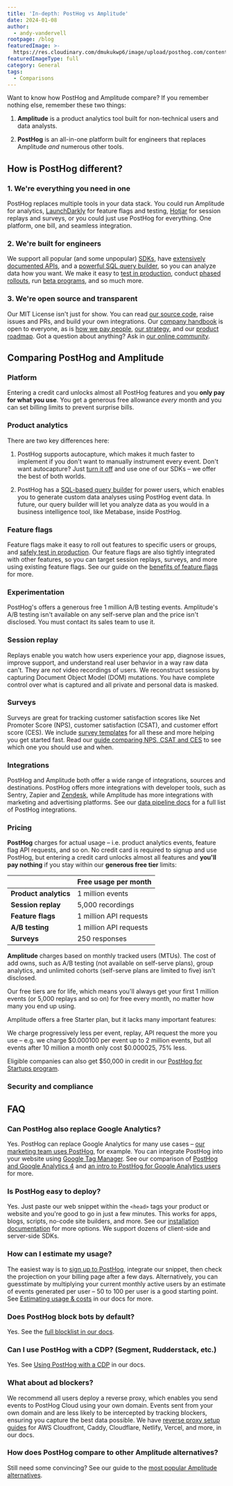 ```yaml
---
title: 'In-depth: PostHog vs Amplitude'
date: 2024-01-08
author:
  - andy-vandervell
rootpage: /blog
featuredImage: >-
  https://res.cloudinary.com/dmukukwp6/image/upload/posthog.com/contents/images/blog/comparisons/amplitude.jpeg
featuredImageType: full
category: General
tags:
  - Comparisons
---
```



Want to know how PostHog and Amplitude compare? If you remember nothing else, remember these two things:

1. **Amplitude** is a product analytics tool built for non-technical users and data analysts.

2. **PostHog** is an all-in-one platform built for engineers that replaces Amplitude _and_ numerous other tools.

## How is PostHog different?

### 1. We're everything you need in one

PostHog replaces multiple tools in your data stack. You could run Amplitude for analytics, [LaunchDarkly](/blog/posthog-vs-launchdarkly) for feature flags and testing, [Hotjar](/blog/posthog-vs-hotjar) for session replays and surveys, or you could just use PostHog for everything. One platform, one bill, and seamless integration.

### 2. We're built for engineers

We support all popular (and some unpopular) [SDKs](/docs/libraries), have [extensively documented APIs](/docs/api), and a [powerful SQL query builder](/docs/hogql), so you can analyze data how you want. We make it easy to [test in production](/product-engineers/testing-in-production), conduct [phased rollouts](/tutorials/phased-rollout), run [beta programs](/tutorials/public-beta-program), and so much more.

### 3. We're open source and transparent

Our MIT License isn't just for show. You can read [our source code](https://github.com/PostHog/posthog), raise issues and PRs, and build your own integrations. Our [company handbook](/handbook) is open to everyone, as is [how we pay people](/handbook/people/compensation), [our strategy](/handbook/why-does-posthog-exist), and our [product roadmap](/roadmap). Got a question about anything? Ask in [our online community](/questions).

## Comparing PostHog and Amplitude

### Platform

Entering a credit card unlocks almost all PostHog features and you **only pay for what you use**. You get a generous free allowance _every_ month and you can set billing limits to prevent surprise bills.

<ComparisonTable column1="PostHog" column2="Amplitude">
  <ComparisonRow column1={true} column2={true} feature="Product analytics" description="Track events and conversion, analyze user behavior" />
  <ComparisonRow column1="Beta" column2={false} feature="Web analytics" description="Easy to use analytics for marketing websites" />
  <ComparisonRow column1={true} column2={false} feature="Session replay" description="Watch real users use your product, diagnose bugs" />
  <ComparisonRow column1={true} column2={true} feature="Feature flags" description="Roll out features safely, toggle features for cohorts or individuals" />
  <ComparisonRow column1={true} column2={true} feature="Experiments" description="Run tests on new features, optimize conversion funnels" />
  <ComparisonRow column1={true} column2={false} feature="User surveys" description="Collect and analyze feedback, run NPS and PMF surveys " />
  <ComparisonRow column1="Beta" column2={true} feature="Customer data platform" description="Sync data with third-party tools" />
  <ComparisonRow column1="Beta" column2={false} feature="Data warehouse" description="A single source for all your important data" />
  <ComparisonRow column1={true} column2={false} feature="Heatmaps" description="Visualize where users click in your app or website" />
  <ComparisonRow column1={true} column2={false} feature="Notebooks" description="Ad-hoc analysis and collaboration" />
  <ComparisonRow column1={true} column2={false} feature="Dark mode" description="Choose between light and dark UI" />
  <ComparisonRow column1={true} column2={false} feature="Open source" description="Build your own apps and contribute code" />
</ComparisonTable>

### Product analytics

There are two key differences here:

1. PostHog supports autocapture, which makes it much faster to implement if you don't want to manually instrument every event. Don't want autocapture? Just [turn it off](/docs/product-analytics/autocapture) and use one of our SDKs – we offer the best of both worlds.

2. PostHog has a [SQL-based query builder](/docs/hogql) for power users, which enables you to generate custom data analyses using PostHog event data. In future, our query builder will let you analyze data as you would in a business intelligence tool, like Metabase, inside PostHog.

<ComparisonTable column1="PostHog" column2="Amplitude">
  <ComparisonRow column1="1 million events, unlimited insights" column2="100k monthly tracked users, 10 saved insights" feature="Free usage" description="How much free usage do you get each month?" />
  <ComparisonRow column1={true} column2={false} feature="Autocapture" description="Capture events without manual logging" />
  <ComparisonRow column1={true} column2="Add on" feature="Query editor" description="Write your own queries in SQL" />
  <ComparisonRow column1={true} column2={true} feature="Dashboards" description="Combine insights into shareable dashboards" />
  <ComparisonRow column1={true} column2={true} feature="Graphs and trends" description="Build custom insights and visualizations" />
  <ComparisonRow column1={true} column2={true} feature="Funnels" description="Track users through a sequence of events" />
  <ComparisonRow column1={true} column2={true} feature="Retention" description="Visualize which users stay, for how long" />
  <ComparisonRow column1={true} column2={true} feature="User paths" description="Track user flows and where they drop-off" />
  <ComparisonRow column1={true} column2={true} feature="Cohorts" description="Combine users based on properties and events for group analysis" />
  <ComparisonRow column1={true} column2={true} feature="Group analytics" description="Track metrics at a company and account level" />
  <ComparisonRow column1={true} column2={true} feature="Lifecycle analysis" description="Understand who is dormant, churning, and thriving" />
  <ComparisonRow column1={true} column2={true} feature="Stickiness" description="Find out what events keep users coming back." />
  <ComparisonRow column1={true} column2={true} feature="Custom formulas" description="Use formulas to calculate unique insights" />
</ComparisonTable>

### Feature flags

Feature flags make it easy to roll out features to specific users or groups, and [safely test in production](/product-engineers/testing-in-production). Our feature flags are also tightly integrated with other features, so you can target session replays, surveys, and more using existing feature flags. See our guide on the [benefits of feature flags](/product-engineers/feature-flag-benefits-use-cases) for more.

<ComparisonTable column1="PostHog" column2="Amplitude">
  <ComparisonRow column1="1 million API requests" column2="100k tracked users" feature="Free usage" description="How much free usage do you get each month?" />
  <ComparisonRow column1={true} column2={true} feature="Boolean flags" description="Simple flags returning true or flag" />
  <ComparisonRow column1={true} column2={true} feature="Multivariate flags" description="Flags with multiple customizable values" />
  <ComparisonRow column1={true} column2={true} feature="Payloads" description="Flags with string, number, or JSON payloads" />
  <ComparisonRow column1={true} column2={true} feature="Local evaluation" description="Store flag definitions locally" />
  <ComparisonRow column1={true} column2={true} feature="Percentage rollouts" description="Target percentages of a group" />
  <ComparisonRow column1={true} column2={true} feature="Custom targeting" description="Target users based on user properties, custom contexts" />
  <ComparisonRow column1={true} column2={false} feature="Scheduling" description="Schedule flags to turn on or off" />
  <ComparisonRow column1="Partial" column2={false} feature="Environments" description="Manage flags for dev, stage, prod" />
  <ComparisonRow column1={true} column2={true} feature="Bootstrapping" description="Flags available on frontend application load" />
  <ComparisonRow column1={true} column2={false} feature="Early access" description="Manage betas, test features" />
</ComparisonTable>

### Experimentation

PostHog's offers a generous free 1 million A/B testing events. Amplitude's A/B testing isn't available on any self-serve plan and the price isn't disclosed. You must contact its sales team to use it.

<ComparisonTable column1="PostHog" column2="Amplitude">
  <ComparisonRow column1="1 million API requests" column2="None" feature="Free usage" description="How much free usage do you get each month?" />
  <ComparisonRow column1={true} column2={true} feature="Custom goals" description="Customize metrics that a test tracks" />
  <ComparisonRow column1={true} column2={true} feature="Secondary metrics" description="Monitor impact on unrelated metrics" />
  <ComparisonRow column1={true} column2={true} feature="Split testing" description="Split participants into groups" />
  <ComparisonRow column1={true} column2={true} feature="Multivariate (A/B/n) testing" description="Test multiple variants of a change" />
  <ComparisonRow column1={true} column2={true} feature="Statistical significance" description="Automatically checks for statistical significance" />
  <ComparisonRow column1={true} column2={false} feature="Recommended run time" description="Calculates the recommended run time and sample size" />
  <ComparisonRow column1="Partial" column2={true} feature="Holdout testing" description="Withhold multiple features to measure cumulative impact" />
  <ComparisonRow column1="Bayesian" column2="Sequential" feature="Statistics engine" description="How the results of an experiment are calculated" />
</ComparisonTable>

### Session replay

Replays enable you watch how users experience your app, diagnose issues, improve support, and understand real user behavior in a way raw data can't. They are _not_ video recordings of users. We reconstruct sessions by capturing Document Object Model (DOM) mutations. You have complete control over what is captured and all private and personal data is masked. 

<ComparisonTable column1="PostHog" column2="Amplitude">
  <ComparisonRow column1="5,000 recordings" column2="n/a" feature="Free usage" description="How much free usage do you get each month?" />
  <ComparisonRow column1={true} column2={false} feature="Web app recordings" description="Capture recordings from single-page apps" />
  <ComparisonRow column1="Beta" column2={false} feature="Mobile app recordings" description="Capture recordings in iOS and Android apps" />
  <ComparisonRow column1={true} column2={false} feature="Identity detection" description="Link recordings to user IDs" />
  <ComparisonRow column1={true} column2={false} feature="Console logs" description="Capture extra content from a users' browser environment" />
  <ComparisonRow column1={true} column2={false} feature="Playlists" description="Sort recordings into static and dynamic playlists" />
  <ComparisonRow column1={true} column2={false} feature="Performance monitoring" description="Track network events within a session" />
  <ComparisonRow column1={true} column2={false} feature="Privacy masking" description="Censor personal information from playback" />
  <ComparisonRow column1={true} column2={false} feature="Conditional recording" description="Only capture the sessions you want" />
  <ComparisonRow column1={true} column2={false} feature="DOM explorer" description="Explore an interactive snapshot of replays" />
  <ComparisonRow column1={true} column2={false} feature="Export recordings" description="Save important recordings offline" />
  <ComparisonRow column1={true} column2={false} feature="Minimum duration" description="Only record sessions longer than the minimum duration" />
  <ComparisonRow column1={true} column2={false} feature="Sample recorded sessions" description="Restrict the percentage of sessions that will be recorded" />
  <ComparisonRow column1={true} column2={false} feature="Record via feature flag" description="Only record sessions for users that have the flag enabled" />
</ComparisonTable>

### Surveys

Surveys are great for tracking customer satisfaction scores like Net Promoter Score (NPS), customer satisfaction (CSAT), and customer effort score (CES). We include [survey templates](/templates?filter=type&value=survey) for all these and more helping you get started fast. Read our [guide comparing NPS, CSAT and CES](/product-engineers/nps-vs-csat-vs-ces) to see which one you should use and when.

<ComparisonTable column1="PostHog" column2="Amplitude">
  <ComparisonRow column1="250" column2="n/a" feature="Free usage" description="How much free usage do you get each month?" />
  <ComparisonRow column1={true} column2={false} feature="Open text" description="Free text answers and feedback" />
  <ComparisonRow column1={true} column2={false} feature="Product rating" description="Rank using emojis or number" />
  <ComparisonRow column1={true} column2={false} feature="Single choice" description="Select one answer from multiple" />
  <ComparisonRow column1={true} column2={false} feature="Multiple choice" description="Select more than one answer from multiple" />
  <ComparisonRow column1={true} column2={false} feature="NPS surveys" description="Net Promoter Score survey template" />
  <ComparisonRow column1={true} column2={false} feature="PMF surveys" description="Product-market fit survey template" />
  <ComparisonRow column1={true} column2={false} feature="User property targeting" description="Target users based on any of their user properties" />
  <ComparisonRow column1={true} column2={false} feature="Custom colors & positioning" description="Customize the colors of your surveys to match your brand" />
  <ComparisonRow column1={true} column2={false} feature="Custom HTML" description="Add custom HTML to your survey text" />
  <ComparisonRow column1={true} column2={false} feature="API mode" description="Create surveys via the API" />
</ComparisonTable>

### Integrations

PostHog and Amplitude both offer a wide range of integrations, sources and destinations. PostHog offers more integrations with developer tools, such as Sentry, Zapier and [Zendesk](/tutorials/zendesk-session-replays), while Amplitude has more integrations with marketing and advertising platforms. See our [data pipeline docs](/docs/cdp) for a full list of PostHog integrations.

<ComparisonTable column1="PostHog" column2="Amplitude">
   <ComparisonRow column1={true} column2={true} feature="Imports" description="Import data from data warehouses and other sources" />
   <ComparisonRow column1={true} column2={true} feature="Exports" description="Export data to data warehouses other destinations" />
   <ComparisonRow column1={true} column2={true} feature="Segment" description="Send events via Segment" />   
   <ComparisonRow column1={true} column2={false} feature="Zapier" description="Trigger Zapier automations" />
   <ComparisonRow column1={true} column2={false} feature="Sentry" description="Connect to Sentry data" />
   <ComparisonRow column1={true} column2={false} feature="Zendesk" description="Two-way integration for customer support" />
   <ComparisonRow column1={true} column2={true} feature="Slack" description="Alerts for Slack" />
   <ComparisonRow column1={true} column2={true} feature="Microsoft Teams" description="Alerts for Microsoft Teams" />
   <ComparisonRow column1={true} column2={false} feature="Community integrations" description="Build your own integration" />
   <ComparisonRow column1={false} column2={true} feature="Google Ads" description="Import ROI data from Google Ads" />   
</ComparisonTable>

### Pricing

**PostHog** charges for actual usage – i.e. product analytics events, feature flag API requests, and so on. No credit card is required to signup and use PostHog, but entering a credit card unlocks almost all features and **you'll pay nothing** if you stay within our **generous free tier** limits:

|                       | **Free usage per month** 
|-----------------------|--------------------------
| **Product analytics** | 1 million events        
| **Session replay**    | 5,000 recordings         
| **Feature flags**     | 1 million API requests
| **A/B testing**       | 1 million API requests  
| **Surveys**           | 250 responses            

**Amplitude** charges based on monthly tracked users (MTUs). The cost of add owns, such as A/B testing (not available on self-serve plans), group analytics, and unlimited cohorts (self-serve plans are limited to five) isn't disclosed.

Our free tiers are for life, which means you'll always get your first 1 million events (or 5,000 replays and so on) for free every month, no matter how many you end up using.

Amplitude offers a free Starter plan, but it lacks many important features:

<ComparisonTable column1="PostHog" column2="Amplitude">
   <ComparisonRow column1="1 million events" column2="50k tracked users" feature="Free usage" description="Free tier usage each month" />
   <ComparisonRow column1="Users" column2="Unlimited" feature="Unlimited" description="Active accounts" />
   <ComparisonRow column1="Unlimited" column2="10 only" feature="Saved insights" description="Number of you charts you can create" />   
   <ComparisonRow column1={true} column2={false} feature="Custom events" description="Create custom tracking events" />
   <ComparisonRow column1={true} column2={false} feature="Formulas" description="Create custom insights using formulas" />
   <ComparisonRow column1={true} column2={false} feature="Feature flags" description="Release and control features" />
   <ComparisonRow column1={true} column2={false} feature="A/B testing" description="Run tests on users and groups" />
   <ComparisonRow column1={true} column2={false} feature="Billing limits" description="Set limits to avoid surprise bills" />
</ComparisonTable>

We charge progressively less per event, replay, API request the more you use – e.g. we charge $0.000100 per event up to 2 million events, but all events after 10 million a month only cost $0.000025, 75% less.

Eligible companies can also get $50,000 in credit in our [PostHog for Startups program](/startups). 

### Security and compliance

<ComparisonTable column1="PostHog" column2="Amplitude">
  <ComparisonRow column1={true} column2={true} feature="User privacy options" description="Anonymize users, drop personal data" />
  <ComparisonRow column1={true} column2={true} feature="History, audit logs" description="Manage and view flag edits and related users" />
  <ComparisonRow column1={true} column2={true} feature="GDPR-ready" description="Can be compliant with GDPR" />
  <ComparisonRow column1={true} column2={true} feature="HIPAA-ready" description="Can be compliant with HIPAA" />
  <ComparisonRow column1={true} column2={true} feature="SOC 2" description="SOC 2 security certification" />
  <ComparisonRow column1={true} column2={true} feature="2FA" description="Enforce login with two-factor authentication" />
  <ComparisonRow column1="Enterprise" column2="Enterprise" feature="SAML/SSO" description="Use SAML or single sign-on authentication" />
</ComparisonTable>

## FAQ

### Can PostHog also replace Google Analytics?

Yes. PostHog can replace Google Analytics for many use cases – [our marketing team uses PostHog](/blog/posthog-marketing), for example. You can integrate PostHog into your website using [Google Tag Manager](/docs/libraries/google-tag-manager). See our comparison of [PostHog and Google Analytics 4](/blog/posthog-vs-ga4) and [an intro to PostHog for Google Analytics users](/blog/google-analytics-to-posthog) for more.

### Is PostHog easy to deploy?

Yes. Just paste our web snippet within the `<head>` tags your product or website and you're good to go in just a few minutes. This works for apps, blogs, scripts, no-code site builders, and more. See our [installation documentation](/docs/getting-started/install) for more options. We support dozens of client-side and server-side SDKs.

### How can I estimate my usage?

The easiest way is to [sign up to PostHog](https://us.posthog.com/signup), integrate our snippet, then check the projection on your billing page after a few days. Alternatively, you can guesstimate by multiplying your current monthly active users by an estimate of events generated per user – 50 to 100 per user is a good starting point. See [Estimating usage & costs](/docs/billing/estimating-usage-costs) in our docs for more.

### Does PostHog block bots by default?

Yes. See the [full blocklist in our docs](/docs/product-analytics/troubleshooting#does-posthog-block-bots-by-default).

### Can I use PostHog with a CDP? (Segment, Rudderstack, etc.)

Yes. See [Using PostHog with a CDP](/docs/advanced/cdp) in our docs.

### What about ad blockers?

We recommend all users deploy a reverse proxy, which enables you send events to PostHog Cloud using your own domain. Events sent from your own domain and are less likely to be intercepted by tracking blockers, ensuring you capture the best data possible. We have [reverse proxy setup guides](/docs/advanced/proxy) for AWS Cloudfront, Caddy, Cloudflare, Netlify, Vercel, and more, in our docs.

### How does PostHog compare to other Amplitude alternatives?

Still need some convincing? See our guide to the [most popular Amplitude alternatives](/blog/best-amplitude-alternatives).

<ArrayCTA />
